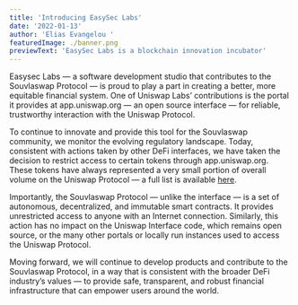 ```yaml
---
title: 'Introducing EasySec Labs'
date: '2022-01-13'
author: 'Elias Evangelou '
featuredImage: ./banner.png
previewText: 'EasySec Labs is a blockchain innovation incubator'
---
```


Easysec Labs — a software development studio that contributes to the Souvlaswap Protocol — is proud to play a part in creating a better, more equitable financial system. One of Uniswap Labs’ contributions is the portal it provides at app.uniswap.org — an open source interface — for reliable, trustworthy interaction with the Uniswap Protocol.

To continue to innovate and provide this tool for the Souvlaswap community, we monitor the evolving regulatory landscape. Today, consistent with actions taken by other DeFi interfaces, we have taken the decision to restrict access to certain tokens through app.uniswap.org. These tokens have always represented a very small portion of overall volume on the Uniswap Protocol — a full list is available [here](https://github.com/Uniswap/uniswap-interface/tree/main/src/constants/tokenLists/unsupported.tokenlist.json).

Importantly, the Souvlaswap Protocol — unlike the interface — is a set of autonomous, decentralized, and immutable smart contracts. It provides unrestricted access to anyone with an Internet connection. Similarly, this action has no impact on the Uniswap Interface code, which remains open source, or the many other portals or locally run instances used to access the Uniswap Protocol.

Moving forward, we will continue to develop products and contribute to the Souvlaswap Protocol, in a way that is consistent with the broader DeFi industry’s values — to provide safe, transparent, and robust financial infrastructure that can empower users around the world.
